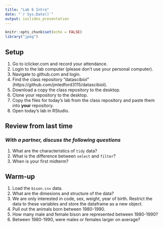 ```yaml
---
title: "Lab 6 Intro"
date: "`r Sys.Date()`"
output: ioslides_presentation
---
```


```r
knitr::opts_chunk$set(echo = FALSE)
library("jpeg")
```

## Setup   

1. Go to iclicker.com and record your attendance.
2. Login to the lab computer (please don't use your personal computer).  
3. Navigate to github.com and login.  
4. Find the class repository "datascibiol" (https://github.com/jmledford3115/datascibiol).  
5. Download a copy the class repository to the desktop.  
6. Clone your repository to the desktop.  
7. Copy the files for today's lab from the class repository and paste them into **your** repository.  
8. Open today's lab in RStudio.  

## Review from last time   

### *With a partner, discuss the following questions*
1. What are the characteristics of `tidy` data?  
2. What is the difference between `select` and `filter`?  
3. When is your first midterm?  

## Warm-up  

1. Load the `bison.csv` data.
2. What are the dimesions and structure of the data?
3. We are only interested in code, sex, weight, year of birth. Restrict the data to these variables and store the dataframe as a new object.
4. Pull out the animals born between 1980-1990.
5. How many male and female bison are represented between 1980-1990?
6. Between 1980-1990, were males or females larger on average?